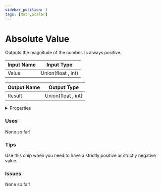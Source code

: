 ```yaml
---
sidebar_position: 1
tags: [Math,Scalar]
---
```


# Absolute Value

Outputs the magnitude of the number. Is always positive.




<EsbSvg />

| Input Name | Input Type |
|-----------|-----------|
| Value | Union(float , int) |

| Output Name | Output Type |
|-----------|-----------|
| Result | Union(float , int) |


<details>
  <summary>Properties</summary>
  <div>
    <div>
    <table>
      <thead>
        <tr>
          <th>Is beta required?</th>
          <th>❌</th>
        </tr>
        <tr>
          <th>Is this chip a trolling risk?</th>
          <th>❌</th>
        </tr>
        <tr>
          <th>Chip UUID</th>
          <th>98b99011-9be8-43b3-89cc-1e9d55bd8b51</th>
        </tr>
      </thead>
    </table>
    </div>
  </div>
</details>

### Uses

None so far!

### Tips

Use this chip when you need to have a strictly positive or strictly negative value.

### Issues

None so far!
